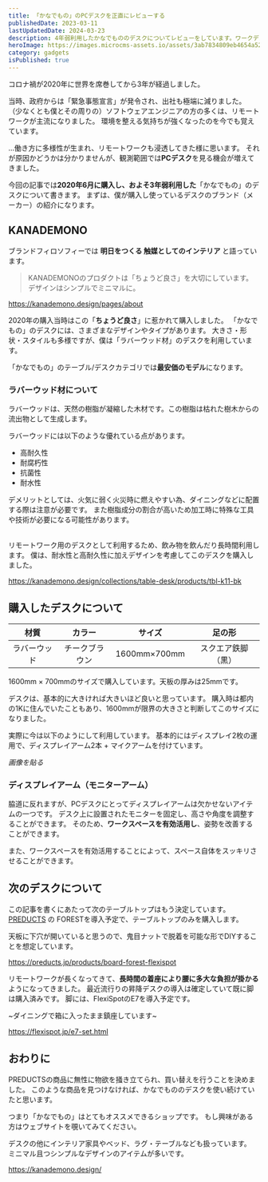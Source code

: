 ```yaml
---
title: 「かなでもの」のPCデスクを正直にレビューする
publishedDate: 2023-03-11
lastUpdatedDate: 2024-03-23
description: 4年弱利用したかなでもののデスクについてレビューをしています。ワークデスクなどの購入を考えている方に是非読んでいただきたいです。
heroImage: https://images.microcms-assets.io/assets/3ab7834809eb4654a5239e79fba895de/ca55c50cd757418cb69d9f58b8918cef/kanademono-review.png
category: gadgets
isPublished: true
---
```


コロナ禍が2020年に世界を席巻してから3年が経過しました。

当時、政府からは「緊急事態宣言」が発令され、出社も極端に減りました。
（少なくとも僕とその周りの）ソフトウェアエンジニアの方の多くは、リモートワークが主流になりました。
環境を整える気持ちが強くなったのを今でも覚えています。

...働き方に多様性が生まれ、リモートワークも浸透してきた様に思います。
それが原因かどうかは分かりませんが、観測範囲では**PCデスク**を見る機会が増えてきました。

今回の記事では**2020年6月に購入し、およそ3年弱利用した**「かなでもの」のデスクについて書きます。
まずは、僕が購入し使っているデスクのブランド（メーカー）の紹介になります。

## KANADEMONO

ブランドフィロソフィーでは **明日をつくる 触媒としてのインテリア** と語っています。

> KANADEMONOのプロダクトは「ちょうど良さ」を大切にしています。
> デザインはシンプルでミニマルに。

https://kanademono.design/pages/about

2020年の購入当時はこの「**ちょうど良さ**」に惹かれて購入しました。
「かなでもの」のデスクには、さまざまなデザインやタイプがあります。
大きさ・形状・スタイルも多様ですが、僕は「ラバーウッド材」のデスクを利用しています。

「かなでもの」のテーブル/デスクカテゴリでは**最安価のモデル**になります。

### ラバーウッド材について

ラバーウッドは、天然の樹脂が凝縮した木材です。この樹脂は枯れた樹木からの流出物として生成します。

ラバーウッドには以下のような優れている点があります。

- 高耐久性
- 耐腐朽性
- 抗菌性
- 耐水性

デメリットとしては、火気に弱く火災時に燃えやすい為、ダイニングなどに配置する際は注意が必要です。
また樹脂成分の割合が高いため加工時に特殊な工具や技術が必要になる可能性があります。

<br />
リモートワーク用のデスクとして利用するため、飲み物を飲んだり長時間利用します。 僕は、耐水性と高耐久性に加えデザインを考慮してこのデスクを購入しました。

https://kanademono.design/collections/table-desk/products/tbl-k11-bk

## 購入したデスクについて

|     材質     |     カラー     |    サイズ    |       足の形       |
| :----------: | :------------: | :----------: | :----------------: |
| ラバーウッド | チークブラウン | 1600mm×700mm | スクエア鉄脚（黒） |

1600mm × 700mmのサイズで購入しています。天板の厚みは25mmです。

デスクは、基本的に大きければ大きいほど良いと思っています。
購入時は都内の1Kに住んでいたこともあり、1600mmが限界の大きさと判断してこのサイズになりました。

実際に今は以下のようにして利用しています。
基本的にはディスプレイ2枚の運用で、ディスプレイアーム2本 + マイクアームを付けています。

_画像を貼る_

### ディスプレイアーム（モニターアーム）

脇道に反れますが、PCデスクにとってディスプレイアームは欠かせないアイテムの一つです。
デスク上に設置されたモニターを固定し、高さや角度を調整することができます。
そのため、**ワークスペースを有効活用し**、姿勢を改善することができます。

また、ワークスペースを有効活用することによって、スペース自体をスッキリさせることができます。

## 次のデスクについて

この記事を書くにあたって次のテーブルトップはもう決定しています。
[PREDUCTS](https://preducts.jp/) の FORESTを導入予定で、テーブルトップのみを購入します。

天板に下穴が開いていると思うので、鬼目ナットで脱着を可能な形でDIYすることを想定しています。

https://preducts.jp/products/board-forest-flexispot

リモートワークが長くなってきて、**長時間の着座により腰に多大な負担が掛かる**ようになってきました。
最近流行りの昇降デスクの導入は確定していて既に脚は購入済みです。
脚には、FlexiSpotのE7を導入予定です。

~ダイニングで箱に入ったまま鎮座しています~

https://flexispot.jp/e7-set.html

## おわりに

PREDUCTSの商品に無性に物欲を掻き立てられ、買い替えを行うことを決めました。
このような商品を見つけなければ、かなでもののデスクを使い続けていたと思います。

つまり「かなでもの」はとてもオススメできるショップです。
もし興味がある方はウェブサイトを覗いてみてください。

デスクの他にインテリア家具やベッド、ラグ・テーブルなども扱っています。
ミニマル且つシンプルなデザインのアイテムが多いです。

https://kanademono.design/
